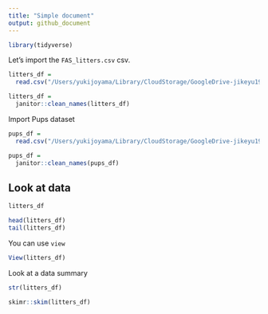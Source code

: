 ```yaml
---
title: "Simple document"
output: github_document
---
```


```r
library(tidyverse)
```

Let's import the `FAS_litters.csv` csv.

```r
litters_df =
  read.csv("/Users/yukijoyama/Library/CloudStorage/GoogleDrive-jikeyu1995@gmail.com/My Drive/version_control/MS-biostats/Data Science 1/data_wrangling_i/data/FAS_litters.csv")

litters_df = 
  janitor::clean_names(litters_df)
```

Import Pups dataset

```r
pups_df =
  read.csv("/Users/yukijoyama/Library/CloudStorage/GoogleDrive-jikeyu1995@gmail.com/My Drive/version_control/MS-biostats/Data Science 1/data_wrangling_i/data/FAS_pups.csv")

pups_df = 
  janitor::clean_names(pups_df)
```

## Look at data

```r
litters_df

head(litters_df)
tail(litters_df)
```

You can use `view`

```r
View(litters_df) 
```

Look at a data summary

```r
str(litters_df) 

skimr::skim(litters_df)
```









